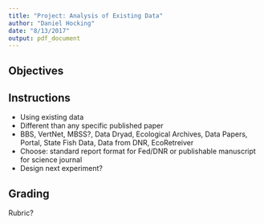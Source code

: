 ```yaml
---
title: "Project: Analysis of Existing Data"
author: "Daniel Hocking"
date: "8/13/2017"
output: pdf_document
---
```


## Objectives

## Instructions

* Using existing data
* Different than any specific published paper
* BBS, VertNet, MBSS?, Data Dryad, Ecological Archives, Data Papers, Portal, State Fish Data, Data from DNR, EcoRetreiver
* Choose: standard report format for Fed/DNR or publishable manuscript for science journal
* Design next experiment?

## Grading

Rubric?


